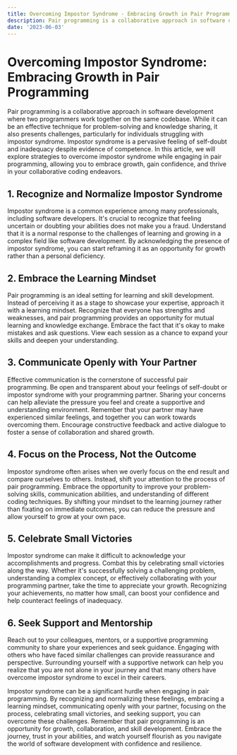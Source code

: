 ```yaml
---
title: Overcoming Impostor Syndrome - Embracing Growth in Pair Programming
description: Pair programming is a collaborative approach in software development where two programmers work together on the same codebase. While it can be an effective technique for problem-solving and knowledge sharing, it also presents challenges, particularly for individuals struggling with impostor syndrome. Impostor syndrome is a pervasive feeling of self-doubt and inadequacy despite evidence of competence. In this article, we will explore strategies to overcome impostor syndrome while engaging in pair programming, allowing you to embrace growth, gain confidence, and thrive in your collaborative coding endeavors.
date: '2023-06-03'
---
```


# Overcoming Impostor Syndrome: Embracing Growth in Pair Programming

Pair programming is a collaborative approach in software development where two programmers work together on the same codebase. While it can be an effective technique for problem-solving and knowledge sharing, it also presents challenges, particularly for individuals struggling with impostor syndrome. Impostor syndrome is a pervasive feeling of self-doubt and inadequacy despite evidence of competence. In this article, we will explore strategies to overcome impostor syndrome while engaging in pair programming, allowing you to embrace growth, gain confidence, and thrive in your collaborative coding endeavors.

## 1. Recognize and Normalize Impostor Syndrome

Impostor syndrome is a common experience among many professionals, including software developers. It's crucial to recognize that feeling uncertain or doubting your abilities does not make you a fraud. Understand that it is a normal response to the challenges of learning and growing in a complex field like software development. By acknowledging the presence of impostor syndrome, you can start reframing it as an opportunity for growth rather than a personal deficiency.

## 2. Embrace the Learning Mindset

Pair programming is an ideal setting for learning and skill development. Instead of perceiving it as a stage to showcase your expertise, approach it with a learning mindset. Recognize that everyone has strengths and weaknesses, and pair programming provides an opportunity for mutual learning and knowledge exchange. Embrace the fact that it's okay to make mistakes and ask questions. View each session as a chance to expand your skills and deepen your understanding.

## 3. Communicate Openly with Your Partner

Effective communication is the cornerstone of successful pair programming. Be open and transparent about your feelings of self-doubt or impostor syndrome with your programming partner. Sharing your concerns can help alleviate the pressure you feel and create a supportive and understanding environment. Remember that your partner may have experienced similar feelings, and together you can work towards overcoming them. Encourage constructive feedback and active dialogue to foster a sense of collaboration and shared growth.

## 4. Focus on the Process, Not the Outcome

Impostor syndrome often arises when we overly focus on the end result and compare ourselves to others. Instead, shift your attention to the process of pair programming. Embrace the opportunity to improve your problem-solving skills, communication abilities, and understanding of different coding techniques. By shifting your mindset to the learning journey rather than fixating on immediate outcomes, you can reduce the pressure and allow yourself to grow at your own pace.

## 5. Celebrate Small Victories

Impostor syndrome can make it difficult to acknowledge your accomplishments and progress. Combat this by celebrating small victories along the way. Whether it's successfully solving a challenging problem, understanding a complex concept, or effectively collaborating with your programming partner, take the time to appreciate your growth. Recognizing your achievements, no matter how small, can boost your confidence and help counteract feelings of inadequacy.

## 6. Seek Support and Mentorship

Reach out to your colleagues, mentors, or a supportive programming community to share your experiences and seek guidance. Engaging with others who have faced similar challenges can provide reassurance and perspective. Surrounding yourself with a supportive network can help you realize that you are not alone in your journey and that many others have overcome impostor syndrome to excel in their careers.

Impostor syndrome can be a significant hurdle when engaging in pair programming. By recognizing and normalizing these feelings, embracing a learning mindset, communicating openly with your partner, focusing on the process, celebrating small victories, and seeking support, you can overcome these challenges. Remember that pair programming is an opportunity for growth, collaboration, and skill development. Embrace the journey, trust in your abilities, and watch yourself flourish as you navigate the world of software development with confidence and resilience.
